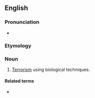 ==English==

===Pronunciation===
* {{a|UK}} {{IPA|/ˈbaɪəʊˌtɛɹə(ɹ)/|lang=en}}

===Etymology===
{{prefix|en|bio|terror}}

===Noun===
{{en-noun|-}}

# [[terrorism|Terrorism]] using biological techniques.

====Related terms====
* {{l|en|bioterrorism}}